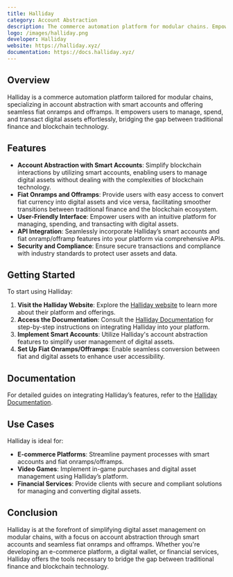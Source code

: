 ```yaml
---
title: Halliday
category: Account Abstraction
description: The commerce automation platform for modular chains. Empower your users with smart accounts and seamless fiat onramps and offramps.
logo: /images/halliday.png
developer: Halliday
website: https://halliday.xyz/
documentation: https://docs.halliday.xyz/
---
```


## Overview

Halliday is a commerce automation platform tailored for modular chains, specializing in account abstraction with smart accounts and offering seamless fiat onramps and offramps. It empowers users to manage, spend, and transact digital assets effortlessly, bridging the gap between traditional finance and blockchain technology.

## Features

- **Account Abstraction with Smart Accounts**: Simplify blockchain interactions by utilizing smart accounts, enabling users to manage digital assets without dealing with the complexities of blockchain technology.
- **Fiat Onramps and Offramps**: Provide users with easy access to convert fiat currency into digital assets and vice versa, facilitating smoother transitions between traditional finance and the blockchain ecosystem.
- **User-Friendly Interface**: Empower users with an intuitive platform for managing, spending, and transacting with digital assets.
- **API Integration**: Seamlessly incorporate Halliday’s smart accounts and fiat onramp/offramp features into your platform via comprehensive APIs.
- **Security and Compliance**: Ensure secure transactions and compliance with industry standards to protect user assets and data.

## Getting Started

To start using Halliday:

1. **Visit the Halliday Website**: Explore the [Halliday website](https://halliday.xyz/) to learn more about their platform and offerings.
2. **Access the Documentation**: Consult the [Halliday Documentation](https://docs.halliday.xyz/) for step-by-step instructions on integrating Halliday into your platform.
3. **Implement Smart Accounts**: Utilize Halliday's account abstraction features to simplify user management of digital assets.
4. **Set Up Fiat Onramps/Offramps**: Enable seamless conversion between fiat and digital assets to enhance user accessibility.

## Documentation

For detailed guides on integrating Halliday’s features, refer to the [Halliday Documentation](https://docs.halliday.xyz/).

## Use Cases

Halliday is ideal for:

- **E-commerce Platforms**: Streamline payment processes with smart accounts and fiat onramps/offramps.
- **Video Games**: Implement in-game purchases and digital asset management using Halliday’s platform.
- **Financial Services**: Provide clients with secure and compliant solutions for managing and converting digital assets.

## Conclusion

Halliday is at the forefront of simplifying digital asset management on modular chains, with a focus on account abstraction through smart accounts and seamless fiat onramps and offramps. Whether you're developing an e-commerce platform, a digital wallet, or financial services, Halliday offers the tools necessary to bridge the gap between traditional finance and blockchain technology.


